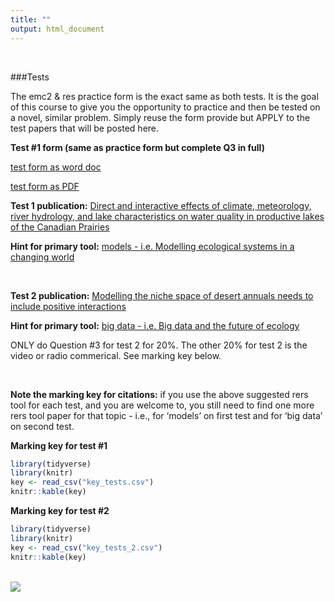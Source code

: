 ```yaml
---
title: ""
output: html_document
---
```

<br>

###Tests  

The emc2 & res practice form is the exact same as both tests.  It is the goal of this course to give you the opportunity to practice and then be tested on a novel, similar problem.  Simply reuse the form provide but APPLY to the test papers that will be posted here.

**Test #1 form (same as practice form but complete Q3 in full)**  

[test form as word doc](https://github.com/cjlortie/bio4enviro/blob/master/BIOL4265_emc2.docx)  

[test form as PDF](https://github.com/cjlortie/bio4enviro/blob/master/emc2.pdf)  

**Test 1 publication:** [Direct and interactive effects of climate, meteorology, river hydrology, and lake characteristics on water quality in productive lakes of the Canadian Prairies](http://www.nrcresearchpress.com/doi/10.1139/cjfas-2016-0520#.W6U4zS-ZMWp)  

**Hint for primary tool:** [models - i.e. Modelling ecological systems in a changing world](https://www.ncbi.nlm.nih.gov/pmc/articles/PMC3223798/)  

<br>  

**Test 2 publication:** [Modelling the niche space of desert annuals needs to include positive interactions](https://onlinelibrary.wiley.com/doi/abs/10.1111/oik.04688)  

**Hint for primary tool:** [big data - i.e. Big data and the future of ecology](https://esajournals.onlinelibrary.wiley.com/doi/abs/10.1890/120103) 

ONLY do Question #3 for test 2 for 20%.
The other 20% for test 2 is the video or radio commerical.  See marking key below.


<br>  

**Note the marking key for citations:** if you use the above suggested rers tool for each test, and you are welcome to, you still need to find one more rers tool paper for that topic - i.e., for 'models' on first test and for 'big data' on second test.  


**Marking key for test #1**  
```r
library(tidyverse)
library(knitr)
key <- read_csv("key_tests.csv")
knitr::kable(key)

```


**Marking key for test #2**  
```r
library(tidyverse)
library(knitr)
key <- read_csv("key_tests_2.csv")
knitr::kable(key)

```

<br>
![](./quidditch.png)  
<br>  